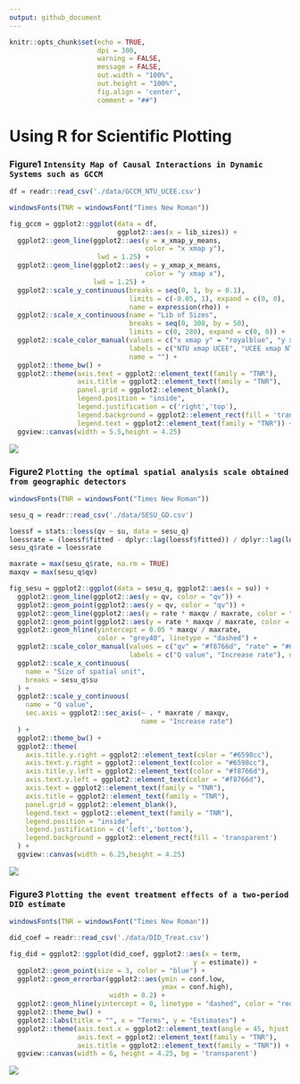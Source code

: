 ```yaml
---
output: github_document
---
```


```r
knitr::opts_chunk$set(echo = TRUE,
                      dpi = 300,
                      warning = FALSE,
                      message = FALSE,
                      out.width = "100%",
                      out.height = "100%",
                      fig.align = 'center',
                      comment = "##")
```

# Using R for Scientific Plotting

### Figure1 `Intensity Map of Causal Interactions in Dynamic Systems such as GCCM`

```r
df = readr::read_csv('./data/GCCM_NTU_UCEE.csv')

windowsFonts(TNR = windowsFont("Times New Roman"))

fig_gccm = ggplot2::ggplot(data = df,
                           ggplot2::aes(x = lib_sizes)) +
  ggplot2::geom_line(ggplot2::aes(y = x_xmap_y_means,
                                  color = "x xmap y"),
                      lwd = 1.25) +
  ggplot2::geom_line(ggplot2::aes(y = y_xmap_x_means,
                                  color = "y xmap x"),
                     lwd = 1.25) +
  ggplot2::scale_y_continuous(breaks = seq(0, 1, by = 0.1),
                              limits = c(-0.05, 1), expand = c(0, 0),
                              name = expression(rho)) +
  ggplot2::scale_x_continuous(name = "Lib of Sizes",
                              breaks = seq(0, 300, by = 50),
                              limits = c(0, 280), expand = c(0, 0)) +
  ggplot2::scale_color_manual(values = c("x xmap y" = "royalblue", "y xmap x" = "red3"), 
                              labels = c("NTU xmap UCEE", "UCEE xmap NTU"),
                              name = "") +
  ggplot2::theme_bw() +
  ggplot2::theme(axis.text = ggplot2::element_text(family = "TNR"),
                 axis.title = ggplot2::element_text(family = "TNR"),
                 panel.grid = ggplot2::element_blank(),
                 legend.position = "inside",
                 legend.justification = c('right','top'),
                 legend.background = ggplot2::element_rect(fill = 'transparent'),
                 legend.text = ggplot2::element_text(family = "TNR")) +
  ggview::canvas(width = 5.5,height = 4.25)
```

![](./figure/fig_gccm.png)

### Figure2 `Plotting the optimal spatial analysis scale obtained from geographic detectors`

```r
windowsFonts(TNR = windowsFont("Times New Roman"))

sesu_q = readr::read_csv('./data/SESU_GD.csv')

loessf = stats::loess(qv ~ su, data = sesu_q)
loessrate = (loessf$fitted - dplyr::lag(loessf$fitted)) / dplyr::lag(loessf$fitted)
sesu_q$rate = loessrate

maxrate = max(sesu_q$rate, na.rm = TRUE)
maxqv = max(sesu_q$qv)

fig_sesu = ggplot2::ggplot(data = sesu_q, ggplot2::aes(x = su)) +
  ggplot2::geom_line(ggplot2::aes(y = qv, color = "qv")) +
  ggplot2::geom_point(ggplot2::aes(y = qv, color = "qv")) +
  ggplot2::geom_line(ggplot2::aes(y = rate * maxqv / maxrate, color = "rate")) +
  ggplot2::geom_point(ggplot2::aes(y = rate * maxqv / maxrate, color = "rate")) +
  ggplot2::geom_hline(yintercept = 0.05 * maxqv / maxrate, 
                      color = "grey40", linetype = "dashed") +
  ggplot2::scale_color_manual(values = c("qv" = "#f8766d", "rate" = "#6598cc"), 
                              labels = c("Q value", "Increase rate"), name = "") +
  ggplot2::scale_x_continuous(
    name = "Size of spatial unit",
    breaks = sesu_q$su
  ) +
  ggplot2::scale_y_continuous(
    name = "Q value",
    sec.axis = ggplot2::sec_axis(~ . * maxrate / maxqv, 
                                 name = "Increase rate")
  ) +
  ggplot2::theme_bw() +
  ggplot2::theme(
    axis.title.y.right = ggplot2::element_text(color = "#6598cc"),
    axis.text.y.right = ggplot2::element_text(color = "#6598cc"),
    axis.title.y.left = ggplot2::element_text(color = "#f8766d"),
    axis.text.y.left = ggplot2::element_text(color = "#f8766d"),
    axis.text = ggplot2::element_text(family = "TNR"),
    axis.title = ggplot2::element_text(family = "TNR"),
    panel.grid = ggplot2::element_blank(),
    legend.text = ggplot2::element_text(family = "TNR"),
    legend.position = "inside",
    legend.justification = c('left','bottom'),
    legend.background = ggplot2::element_rect(fill = 'transparent')
  ) +
  ggview::canvas(width = 6.25,height = 4.25)
```

![](./figure/fig_sesu.png)

### Figure3 `Plotting the event treatment effects of a two-period DID estimate`

```r
windowsFonts(TNR = windowsFont("Times New Roman"))

did_coef = readr::read_csv('./data/DID_Treat.csv')

fig_did = ggplot2::ggplot(did_coef, ggplot2::aes(x = term, 
                                              y = estimate)) +
  ggplot2::geom_point(size = 3, color = "blue") +
  ggplot2::geom_errorbar(ggplot2::aes(ymin = conf.low, 
                                      ymax = conf.high), 
                         width = 0.2) + 
  ggplot2::geom_hline(yintercept = 0, linetype = "dashed", color = "red") +
  ggplot2::theme_bw() +
  ggplot2::labs(title = "", x = "Terms", y = "Estimates") +
  ggplot2::theme(axis.text.x = ggplot2::element_text(angle = 45, hjust = 1, family = "TNR"),
                 axis.text = ggplot2::element_text(family = "TNR"),
                 axis.title = ggplot2::element_text(family = "TNR")) +
  ggview::canvas(width = 6, height = 4.25, bg = 'transparent')
```

![](./figure/fig_did.png)


